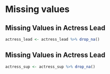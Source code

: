 # Missing values


## Missing Values in Actress Lead

```r
actress_lead <- actress_lead %>% drop_na()
```


## Missing Values in Actress Lead

```r
actress_sup <- actress_sup %>% drop_na()
```
